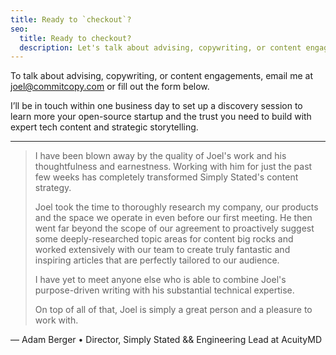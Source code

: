 ```yaml
---
title: Ready to `checkout`?
seo:
  title: Ready to checkout?
  description: Let's talk about advising, copywriting, or content engagements targeting the technical audiences of open-source startup.
---
```



To talk about advising, copywriting, or content engagements, email me at joel@commitcopy.com or fill out the form below.

I’ll be in touch within one business day to set up a discovery session to learn more your open-source startup and the trust you need to build with expert tech content and strategic storytelling.

<Form />

<hr />

> I have been blown away by the quality of Joel's work and his thoughtfulness and earnestness. Working with him for just
> the past few weeks has completely transformed Simply Stated's content strategy.
>
> Joel took the time to thoroughly research my company, our products and the space we operate in even before our first
> meeting. He then went far beyond the scope of our agreement to proactively suggest some deeply-researched topic areas
> for content big rocks and worked extensively with our team to create truly fantastic and inspiring articles that are
> perfectly tailored to our audience.
>
> I have yet to meet anyone else who is able to combine Joel's purpose-driven writing with his substantial technical
> expertise.
>
> On top of all of that, Joel is simply a great person and a pleasure to work with.

— Adam Berger • Director, Simply Stated && Engineering Lead at AcuityMD
